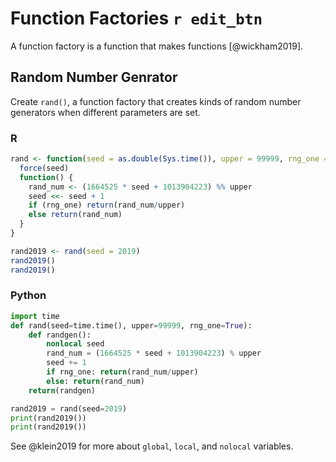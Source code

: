 # Function Factories `r edit_btn`

A function factory is a function that makes functions [@wickham2019].

## Random Number Genrator {.tabset}

Create `rand()`, a function factory that creates kinds of random number generators when different parameters are set.

### R {-}
```r
rand <- function(seed = as.double(Sys.time()), upper = 99999, rng_one = T) {
  force(seed)
  function() {
    rand_num <- (1664525 * seed + 1013904223) %% upper
    seed <<- seed + 1
    if (rng_one) return(rand_num/upper)
    else return(rand_num)
  }
}

rand2019 <- rand(seed = 2019)
rand2019()
rand2019()
```

### Python {-}
```python
import time
def rand(seed=time.time(), upper=99999, rng_one=True):
    def randgen():
        nonlocal seed
        rand_num = (1664525 * seed + 1013904223) % upper
        seed += 1
        if rng_one: return(rand_num/upper)
        else: return(rand_num)
    return(randgen)

rand2019 = rand(seed=2019)
print(rand2019())
print(rand2019())
```

See @klein2019 for more about `global`, `local`, and `nolocal` variables.